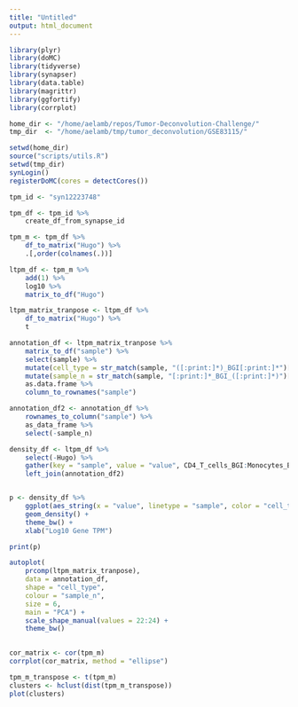 ```yaml
---
title: "Untitled"
output: html_document
---
```


```r
library(plyr)
library(doMC)
library(tidyverse)
library(synapser)
library(data.table)
library(magrittr)
library(ggfortify)
library(corrplot)

home_dir <- "/home/aelamb/repos/Tumor-Deconvolution-Challenge/"
tmp_dir  <- "/home/aelamb/tmp/tumor_deconvolution/GSE83115/"

setwd(home_dir)
source("scripts/utils.R")
setwd(tmp_dir)
synLogin()
registerDoMC(cores = detectCores())
```


```r

tpm_id <- "syn12223748"

tpm_df <- tpm_id %>% 
    create_df_from_synapse_id 

tpm_m <- tpm_df %>% 
    df_to_matrix("Hugo") %>% 
    .[,order(colnames(.))]

ltpm_df <- tpm_m %>% 
    add(1) %>% 
    log10 %>% 
    matrix_to_df("Hugo")

ltpm_matrix_tranpose <- ltpm_df %>% 
    df_to_matrix("Hugo") %>% 
    t

annotation_df <- ltpm_matrix_tranpose %>% 
    matrix_to_df("sample") %>% 
    select(sample) %>% 
    mutate(cell_type = str_match(sample, "([:print:]*)_BGI[:print:]*")[,2]) %>% 
    mutate(sample_n = str_match(sample, "[:print:]*_BGI_([:print:]*)")[,2]) %>% 
    as.data.frame %>% 
    column_to_rownames("sample") 

```



```r
annotation_df2 <- annotation_df %>% 
    rownames_to_column("sample") %>% 
    as_data_frame %>% 
    select(-sample_n)

density_df <- ltpm_df %>% 
    select(-Hugo) %>% 
    gather(key = "sample", value = "value", CD4_T_cells_BGI:Monocytes_BGI_output3) %>% 
    left_join(annotation_df2)


p <- density_df %>% 
    ggplot(aes_string(x = "value", linetype = "sample", color = "cell_type")) +
    geom_density() +
    theme_bw() +
    xlab("Log10 Gene TPM") 

print(p)

```

```r

autoplot(
    prcomp(ltpm_matrix_tranpose), 
    data = annotation_df, 
    shape = "cell_type", 
    colour = "sample_n",
    size = 6,
    main = "PCA") +
    scale_shape_manual(values = 22:24) +
    theme_bw() 
    

```

```r
cor_matrix <- cor(tpm_m)
corrplot(cor_matrix, method = "ellipse")
```

```r
tpm_m_transpose <- t(tpm_m)
clusters <- hclust(dist(tpm_m_transpose))
plot(clusters)

```




